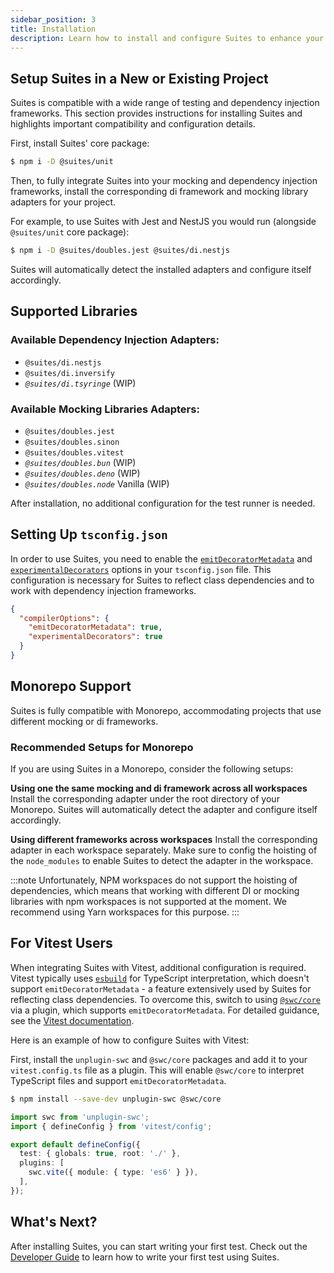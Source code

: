 ```yaml
---
sidebar_position: 3
title: Installation
description: Learn how to install and configure Suites to enhance your unit testing process across various DI frameworks and testing libraries.
---
```


## Setup Suites in a New or Existing Project

Suites is compatible with a wide range of testing and dependency injection frameworks. This section provides
instructions for installing Suites and highlights important compatibility and configuration details.

First, install Suites' core package:

```bash
$ npm i -D @suites/unit
```

Then, to fully integrate Suites into your mocking and dependency injection frameworks, install the corresponding
di framework and mocking library adapters for your project.

For example, to use Suites with Jest and NestJS you would run (alongside `@suites/unit` core package):

```bash
$ npm i -D @suites/doubles.jest @suites/di.nestjs
````

Suites will automatically detect the installed adapters and configure itself accordingly.

## Supported Libraries
### Available Dependency Injection Adapters:
  * `@suites/di.nestjs`
  * `@suites/di.inversify`
  * _`@suites/di.tsyringe`_ (WIP)

### Available Mocking Libraries Adapters:
  * `@suites/doubles.jest`
  * `@suites/doubles.sinon`
  * `@suites/doubles.vitest`
  * _`@suites/doubles.bun`_ (WIP)
  * _`@suites/doubles.deno`_ (WIP)
  * _`@suites/doubles.node`_ Vanilla (WIP)

After installation, no additional configuration for the test runner is needed.

## Setting Up `tsconfig.json`
In order to use Suites, you need to enable the [`emitDecoratorMetadata`](https://www.typescriptlang.org/tsconfig#emitDecoratorMetadata) and [`experimentalDecorators`](https://www.typescriptlang.org/tsconfig#experimentalDecorators) options in your `tsconfig.json` file.
This configuration is necessary for Suites to reflect class dependencies and to work with dependency injection frameworks.

```json title="tsconfig.json"
{
  "compilerOptions": {
    "emitDecoratorMetadata": true,
    "experimentalDecorators": true
  }
}
```
## Monorepo Support

Suites is fully compatible with Monorepo, accommodating projects that use different mocking or di frameworks.

### Recommended Setups for Monorepo

If you are using Suites in a Monorepo, consider the following setups:

**Using one the same mocking and di framework across all workspaces** \
Install the corresponding adapter under the root directory of your Monorepo.
Suites will automatically detect the adapter and configure itself accordingly.

**Using different frameworks across workspaces**
Install the corresponding adapter in each workspace separately. Make sure to config the hoisting of the `node_modules`
to enable Suites to detect the adapter in the workspace.

:::note
Unfortunately, NPM workspaces do not support the hoisting of dependencies, which means that working with different DI or
mocking libraries with npm workspaces is not supported at the moment. We recommend using Yarn workspaces for this purpose.
:::



## For Vitest Users

When integrating Suites with Vitest, additional configuration is required. Vitest typically uses [`esbuild`](https://esbuild.github.io/) for
TypeScript interpretation, which doesn't support `emitDecoratorMetadata` - a feature extensively used by Suites for
reflecting class dependencies. To overcome this, switch to using [`@swc/core`](https://swc.rs/docs/usage/core) via a
plugin, which supports `emitDecoratorMetadata`. For detailed guidance, see the [Vitest documentation](https://vitest.dev/).

Here is an example of how to configure Suites with Vitest:

First, install the `unplugin-swc` and `@swc/core` packages and add it to your `vitest.config.ts` file as a plugin.
This will enable `@swc/core` to interpret TypeScript files and support `emitDecoratorMetadata`.

```bash
$ npm install --save-dev unplugin-swc @swc/core
```

```typescript title="vitest.config.ts"
import swc from 'unplugin-swc';
import { defineConfig } from 'vitest/config';

export default defineConfig({
  test: { globals: true, root: './' },
  plugins: [
    swc.vite({ module: { type: 'es6' } }),
  ],
});

```

## What's Next?
After installing Suites, you can start writing your first test.
Check out the [Developer Guide](/docs/developer-guide) to learn how to write your first test using Suites.